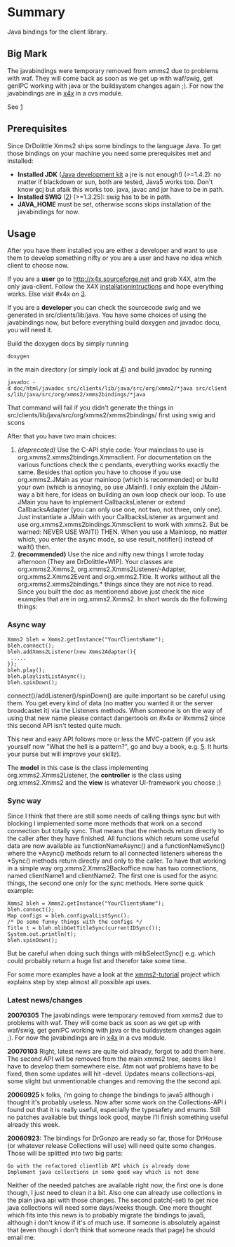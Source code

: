 {{ComponentHeader}}

= Summary =
Java bindings for the client library.

== Big Mark ==
The javabindings were temporary removed from xmms2 due to problems with waf. They will come back as soon as we get up with waf/swig, get genIPC working with java or the buildsystem changes again ;). For now the javabindings are in [http://x4x.sourceforge.net x4x] in a cvs module.

See [http://bugs.xmms2.xmms.se/view.php?id=1436]

==Prerequisites==

Since DrDolittle Xmms2 ships some bindings to the language Java. To get those bindings on your machine you need some prerequisites met and installed:

* '''Installed JDK''' ([http://java.sun.com Java development kit] a jre is not enough!) (>=1.4.2): no matter if blackdown or sun, both are tested, Java5 works too. Don't know gcj but afaik this works too. java, javac and jar have to be in path.
* '''Installed SWIG''' ([http://www.swig.org]) (>=1.3.25): swig has to be in path.
* '''JAVA_HOME''' must be set, otherwise scons skips installation of the javabindings for now.

==Usage==

After you have them installed you are either a developer and want to use them to develop something nifty or you are a user and have no idea which client to choose now.

If you are a '''user''' go to http://x4x.sourceforge.net and grab X4X, atm the only java-client. Follow the X4X [http://x4x.sourceforge.net/wiki/index.php/Installation installationintructions] and hope everything works. Else visit #x4x on [irc://irc.freenode.net].

If you are a '''developer''' you can check the sourcecode swig and we generated in src/clients/lib/java. You have some choices of using the javabindings now, but before everything build doxygen and javadoc docu, you will need it.

Build the doxygen docs by simply running

 doxygen

in the main directory (or simply look at [http://xmms2.xmms.se/doxygen/current/]) and build javadoc by running

 javadoc -d doc/html/javadoc src/clients/lib/java/src/org/xmms2/*java src/clients/lib/java/src/org/xmms2/xmms2bindings/*java

That command will fail if you didn't generate the things in src/clients/lib/java/src/org/xmms2/xmms2bindings/ first using swig and scons

After that you have two main choices:

# ''(deprecated)'' Use the C-API style code: Your mainclass to use is org.xmms2.xmms2bindings.Xmmsclient. For documentation on the various functions check the c pendants, everything works exactly the same. Besides that option you have to choose if you use org.xmms2.JMain as your mainloop (which is recommended) or build your own (which is annoying, so use JMain!). I only explain the JMain-way a bit here, for ideas on building an own loop check our loop. To use JMain you have to implement CallbacksListener or extend CallbacksAdapter (you can only use one, not two, not three, only one). Just instantiate a JMain with your CallbacksListener as argument and use org.xmms2.xmms2bindings.Xmmsclient to work with xmms2. But be warned: NEVER USE WAIT() THEN. When you use a Mainloop, no matter which, you enter the async mode, so use result_notifier() instead of wait() then.
# '''(recommended)''' Use the nice and nifty new things I wrote today afternoon (They are DrDolittle+WIP). Your classes are org.xmms2.Xmms2, org.xmms2.Xmms2Listener/-Adapter, org.xmms2.Xmms2Event and org.xmms2.Title. It works without all the org.xmms2.xmms2bindings.* things since they are not nice to read. Since you built the doc as mentionend above just check the nice examples that are in org.xmms2.Xmms2. In short words do the following things:

===Async way===
 
 Xmms2 bleh = Xmms2.getInstance("YourClientsName");
 bleh.connect();
 bleh.addXmms2Listener(new Xmms2Adapter(){
  .....
 });
 bleh.play();
 bleh.playlistListAsync();
 bleh.spinDown();

connect()/addListener()/spinDown() are quite important so be careful using them. You get every kind of data (no matter you wanted it or the server broadcastet it) via the Listeners methods. When someone is on the way of using that new name please contact dangertools on #x4x or #xmms2 since this second API isn't tested quite much.


This new and easy API follows more or less the MVC-pattern (if you ask yourself now "What the hell is a pattern?", go and buy a book, e.g. [http://www.amazon.de/exec/obidos/ASIN/0201633612/qid=1143472275/sr=8-2/ref=sr_8_xs_ap_i2_xgl/028-2164729-0413335]. It hurts your purse but will improve your skillz).

The '''model''' in this case is the class implementing org.xmms2.Xmms2Listener, the '''controller''' is the class using org.xmms2.Xmms2 and the '''view''' is whatever UI-framework you choose ;)

===Sync way===

Since I think that there are still some needs of calling things sync but with blocking I implemented some more methods that work on a second connection but totally sync. That means that the methods return directly to the caller after they have finished. All functions which return some useful data are now available as functionNameAsync() and a functionNameSync() where the *Async() methods return to all connected listeners whereas the *Sync() methods return directly and only to the caller. To have that working in a simple way org.xmms2.Xmms2Backoffice now has two connections, named clientName1 and clientName2. The first one is used for the async things, the second one only for the sync methods. Here some quick example:

 Xmms2 bleh = Xmms2.getInstance("YourClientsName");
 bleh.connect();
 Map configs = bleh.configvalListSync();
 /* Do some funny things with the configs */
 Title t = bleh.mlibGetTitleSync(currentIDSync());
 System.out.println(t);
 bleh.spinDown();

But be careful when doing such things with mlibSelectSync() e.g. which could probably return a huge list and therefor take some time.


For some more examples have a look at the [http://git.xmms.se/?p=xmms2-tutorial.git;a=tree xmms2-tutorial] project which explains step by step almost all possible api uses.


===Latest news/changes===

'''20070305'''
The javabindings were temporary removed from xmms2 due to problems with waf. They will come back as soon as we get up with waf/swig, get genIPC working with java or the buildsystem changes again ;). For now the javabindings are in [http://x4x.sourceforge.net x4x] in a cvs module.

'''20070103'''
Right, latest news are quite old already, forgot to add them here. The second API will be removed from the main xmms2 tree, seems like I have to develop them somewhere else. Atm not waf problems have to be fixed, then some updates will hit -devel. Updates means collections-api, some slight but unmentionable changes and removing the the second api.

'''20060925'''
k folks, i'm going to change the bindings to java5 although i thought it's probably useless. Now after some work on the Collections-API i found out that it is really useful, especially the typesafety and enums. Still no patches available but things look good, maybe i'll finish something useful already this week.

'''20060923:'''
The bindings for DrGonzo are ready so far, those for DrHouse (or whatever release Collections will use) will need quite some changes. Those will be splitted into two big parts:

 Go with the refactored clientlib API which is already done
 Implement java collections in some good way which is not done

Neither of the needed patches are available right now, the first one is done though, I just need to clean it a bit. Also one can already use collections in the plain java api with those changes. The second patch(-set) to get nice java collections will need some days/weeks though. One more thought which fits into this news is to probably migrate the bindings to java5, although i don't know if it's of much use. If someone is absolutely against that (even though i don't think that someone reads that page) he should email me.
